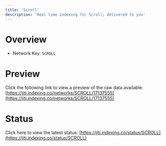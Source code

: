 ```yaml
---
title: 'Scroll'
description: 'Real time indexing for Scroll; delivered to you'
---
```


# Overview
- Network Key: `SCROLL`

# Preview
Click the following link to view a preview of the raw data available: [https://jiti.indexing.co/networks/SCROLL/17137555](https://jiti.indexing.co/networks/SCROLL/17137555)

# Status
Click here to view the latest status: [https://jiti.indexing.co/status/SCROLL](https://jiti.indexing.co/status/SCROLL)
